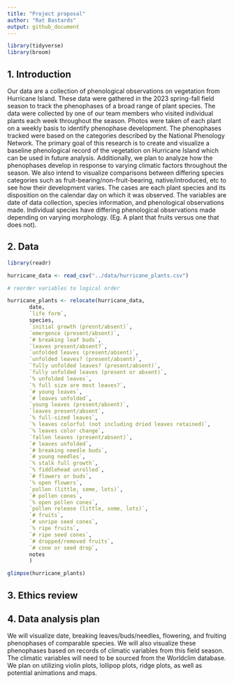 ```yaml
---
title: "Project proposal"
author: "Rat Bastards"
output: github_document
---
```


```r
library(tidyverse)
library(broom)
```

## 1. Introduction

Our data are a collection of phenological observations on vegetation from Hurricane Island. These data were gathered in the 2023 spring-fall field season to track the phenophases of a broad range of plant species. The data were collected by one of our team members who visited individual plants each week throughout the season. Photos were taken of each plant on a weekly basis to identify phenophase development. The phenophases tracked were based on the categories described by the National Phenology Network. The primary goal of this research is to create and visualize a baseline phenological record of the vegetation on Hurricane Island which can be used in future analysis. Additionally, we plan to analyze how the phenophases develop in response to varying climatic factors throughout the season. We also intend to visualize comparisons between differing species categories such as fruit-bearing/non-fruit-bearing, native/introduced, etc to see how their development varies. The cases are each plant species and its disposition on the calendar day on which it was observed. The variables are date of data collection, species information, and phenological observations made. Individual species have differing phenological observations made depending on varying morphology. (Eg. A plant that fruits versus one that does not).


## 2. Data

```r
library(readr)

hurricane_data <- read_csv("../data/hurricane_plants.csv")

# reorder variables to logical order

hurricane_plants <- relocate(hurricane_data, 
       date, 
       `life form`, 
       species, 
       `initial growth (presnt/absent)`,
       `emergence (present/absent)`,
       `# breaking leaf buds`,
       `leaves present/absent?`,
       `unfolded leaves (present/absent)`,
       `unfolded leaves? (present/absent)`,
       `fully unfolded leaves? (present/absent)`,
       `fully unfolded leaves (present or absent)`,
       `% unfolded leaves`,
       `% full size are most leaves?`,
       `# young leaves`,
       `# leaves unfolded`,
       `young leaves (present/absent)`,
       `leaves present/absent`,
       `% full-sized leaves`,
       `% leaves colorful (not including dried leaves retained)`,
       `% leaves color change`,
       `fallen leaves (present/absent)`,
       `# leaves unfolded`, 
       `# breaking needle buds`,
       `# young needles`,
       `% stalk full growth`,
       `% fiddlehead unrolled`,
       `# flowers or buds`,
       `% open flowers`,
       `pollen (little, some, lots)`,
       `# pollen cones`,
       `% open pollen cones`,
       `pollen release (little, some, lots)`,
       `# fruits`,
       `# unripe seed cones`,
       `% ripe fruits`,
       `# ripe seed cones`,
       `# dropped/removed fruits`,
       `# cone or seed drop`,
       notes
       )

glimpse(hurricane_plants)
```


## 3. Ethics review

## 4. Data analysis plan

We will visualize date, breaking leaves/buds/needles, flowering, and fruiting phenophases of comparable species. We will also visualize these phenophases based on records of climatic variables  from this field season. The climatic variables will need to be sourced from the Worldclim database. We plan on utilizing violin plots, lollipop plots, ridge plots, as well as potential animations and maps.



